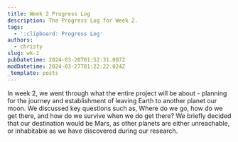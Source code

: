 ```yaml
---
title: Week 2 Progress Log
description: The Progress Log for Week 2.
tags:
  - ':clipboard: Progress Log'
authors:
  - christy
slug: wk-2
pubDatetime: 2024-03-20T01:52:31.007Z
modDatetime: 2024-03-27T01:22:22.024Z
_template: posts
---
```


In week 2, we went through what the entire project will be about - planning for the journey and establishment of leaving Earth to another planet our moon. We discussed key questions such as, Where do we go, how do we get there, and
how do we survive when we do get there? We briefly decided that our destination would be Mars, as other planets are either unreachable, or inhabitable as we have discovered during our research.
